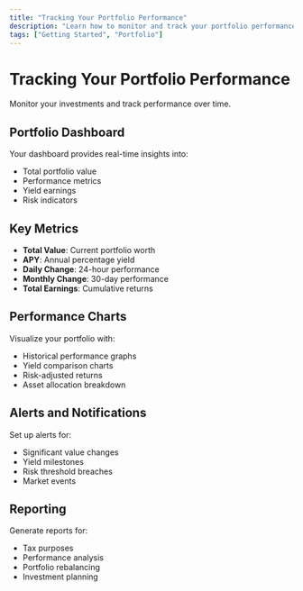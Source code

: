 ```yaml
---
title: "Tracking Your Portfolio Performance"
description: "Learn how to monitor and track your portfolio performance"
tags: ["Getting Started", "Portfolio"]
---
```


# Tracking Your Portfolio Performance

Monitor your investments and track performance over time.

## Portfolio Dashboard

Your dashboard provides real-time insights into:
- Total portfolio value
- Performance metrics
- Yield earnings
- Risk indicators

## Key Metrics

- **Total Value**: Current portfolio worth
- **APY**: Annual percentage yield
- **Daily Change**: 24-hour performance
- **Monthly Change**: 30-day performance
- **Total Earnings**: Cumulative returns

## Performance Charts

Visualize your portfolio with:
- Historical performance graphs
- Yield comparison charts
- Risk-adjusted returns
- Asset allocation breakdown

## Alerts and Notifications

Set up alerts for:
- Significant value changes
- Yield milestones
- Risk threshold breaches
- Market events

## Reporting

Generate reports for:
- Tax purposes
- Performance analysis
- Portfolio rebalancing
- Investment planning
